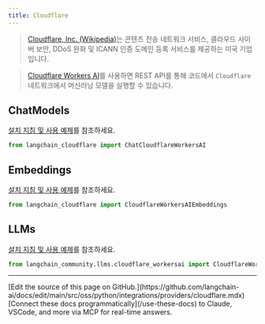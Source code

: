 ```yaml
---
title: Cloudflare
---
```


>[Cloudflare, Inc. (Wikipedia)](https://en.wikipedia.org/wiki/Cloudflare)는 콘텐츠 전송 네트워크 서비스, 클라우드 사이버 보안, DDoS 완화 및 ICANN 인증 도메인 등록 서비스를 제공하는 미국 기업입니다.

>[Cloudflare Workers AI](https://developers.cloudflare.com/workers-ai/)를 사용하면 REST API를 통해 코드에서 `Cloudflare` 네트워크에서 머신러닝 모델을 실행할 수 있습니다.


## ChatModels

[설치 지침 및 사용 예제](/oss/python/integrations/chat/cloudflare_workersai)를 참조하세요.

```python
from langchain_cloudflare import ChatCloudflareWorkersAI
```

## Embeddings

[설치 지침 및 사용 예제](/oss/python/integrations/text_embedding/cloudflare_workersai)를 참조하세요.

```python
from langchain_cloudflare import CloudflareWorkersAIEmbeddings
```

## LLMs

[설치 지침 및 사용 예제](/oss/python/integrations/llms/cloudflare_workersai)를 참조하세요.

```python
from langchain_community.llms.cloudflare_workersai import CloudflareWorkersAI
```

---

<Callout icon="pen-to-square" iconType="regular">
    [Edit the source of this page on GitHub.](https://github.com/langchain-ai/docs/edit/main/src/oss/python/integrations/providers/cloudflare.mdx)
</Callout>
<Tip icon="terminal" iconType="regular">
    [Connect these docs programmatically](/use-these-docs) to Claude, VSCode, and more via MCP for    real-time answers.
</Tip>
